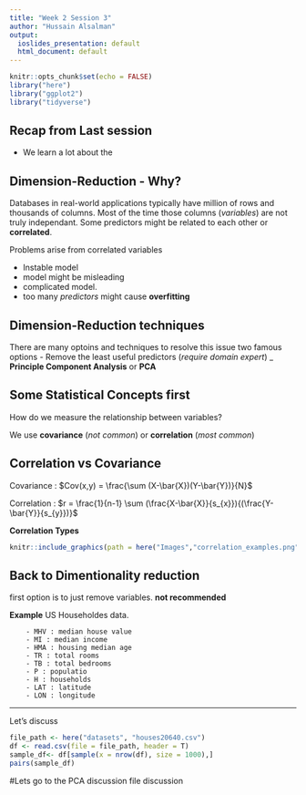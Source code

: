 ```yaml
---
title: "Week 2 Session 3"
author: "Hussain Alsalman"
output:
  ioslides_presentation: default
  html_document: default
---
```


```r
knitr::opts_chunk$set(echo = FALSE)
library("here")
library("ggplot2")
library("tidyverse")
```


## Recap from Last session  {.build}


- We learn a lot about the 

## Dimension-Reduction - Why?

Databases in real-world applications typically have million of rows and thousands of columns. Most of the time those columns (_variables_) are not truly independant. Some predictors might be related to each other or **correlated**. 

Problems arise from correlated variables 

- Instable model
- model might be misleading
- complicated model.
- too many _predictors_ might cause **overfitting**


## Dimension-Reduction techniques 

There are many optoins and techniques to resolve this issue two famous options 
- Remove the least useful predictors (_require domain expert_)
_ **Principle Component Analysis** or **PCA**

## Some Statistical Concepts first

How do we measure the relationship between variables?

We use **covariance** (_not common_) or **correlation** (_most common_)


## Correlation vs Covariance

Covariance : $Cov(x,y) = \frac{\sum (X-\bar{X})(Y-\bar{Y})}{N}$

Correlation : $r = \frac{1}{n-1} \sum (\frac{X-\bar{X}}{s_{x}}){(\frac{Y-\bar{Y}}{s_{y}})}$


**Correlation Types**

```r
knitr::include_graphics(path = here("Images","correlation_examples.png"))
```

## Back to Dimentionality reduction

first option is to just remove variables. **not recommended**

**Example**
US Householdes data. 

        - MHV : median house value
        - MI : median income
        - HMA : housing median age
        - TR : total rooms
        - TB : total bedrooms
        - P : populatio
        - H : households
        - LAT : latitude
        - LON : longitude


---

Let's discuss

```r

file_path <- here("datasets", "houses20640.csv")
df <- read.csv(file = file_path, header = T)
sample_df<- df[sample(x = nrow(df), size = 1000),]
pairs(sample_df)
```


#Lets go to the PCA discussion file discussion 